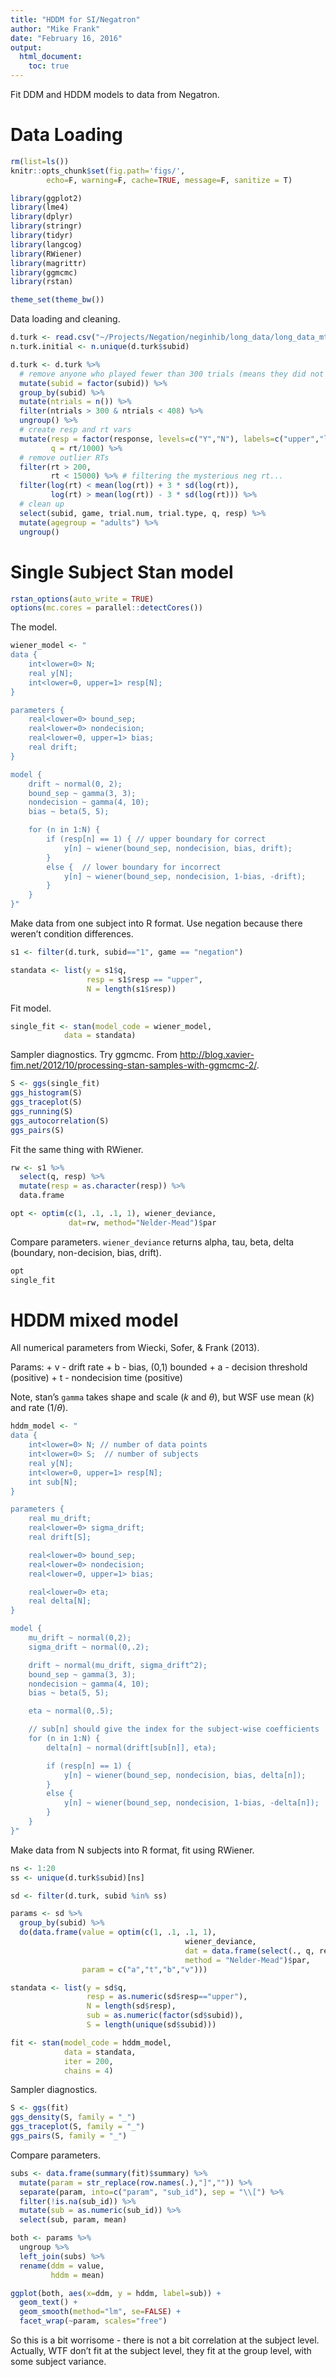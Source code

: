 ```yaml
---
title: "HDDM for SI/Negatron"
author: "Mike Frank"
date: "February 16, 2016"
output: 
  html_document:
    toc: true
---
```


Fit DDM and HDDM models to data from Negatron. 

# Data Loading

```r
rm(list=ls())
knitr::opts_chunk$set(fig.path='figs/',
        echo=F, warning=F, cache=TRUE, message=F, sanitize = T)
```

```r
library(ggplot2)
library(lme4)
library(dplyr)
library(stringr)
library(tidyr)
library(langcog)
library(RWiener)
library(magrittr)
library(ggmcmc)
library(rstan)

theme_set(theme_bw())
```

Data loading and cleaning. 

```r
d.turk <- read.csv("~/Projects/Negation/neginhib/long_data/long_data_mturk.csv") 
n.turk.initial <- n.unique(d.turk$subid)

d.turk <- d.turk %>%
  # remove anyone who played fewer than 300 trials (means they did not complete at least half of the third game) or over 408 trials (means they completed the task twice, because 408 is max number of trials -- this only happened for one participant and I'm not sure how they were able to do this, so I'm rejecting them)
  mutate(subid = factor(subid)) %>%
  group_by(subid) %>%
  mutate(ntrials = n()) %>%
  filter(ntrials > 300 & ntrials < 408) %>%
  ungroup() %>%
  # create resp and rt vars
  mutate(resp = factor(response, levels=c("Y","N"), labels=c("upper","lower")), 
         q = rt/1000) %>%
  # remove outlier RTs
  filter(rt > 200, 
         rt < 15000) %>% # filtering the mysterious neg rt...
  filter(log(rt) < mean(log(rt)) + 3 * sd(log(rt)), 
         log(rt) > mean(log(rt)) - 3 * sd(log(rt))) %>%
  # clean up
  select(subid, game, trial.num, trial.type, q, resp) %>%
  mutate(agegroup = "adults") %>%
  ungroup() 
```

# Single Subject Stan model

```r
rstan_options(auto_write = TRUE)
options(mc.cores = parallel::detectCores())
```

The model.

```r
wiener_model <- "
data {
    int<lower=0> N;
    real y[N];
    int<lower=0, upper=1> resp[N];
}

parameters {
    real<lower=0> bound_sep;
    real<lower=0> nondecision;
    real<lower=0, upper=1> bias;
    real drift;
}

model {
    drift ~ normal(0, 2);
    bound_sep ~ gamma(3, 3);
    nondecision ~ gamma(4, 10);
    bias ~ beta(5, 5);

    for (n in 1:N) {
        if (resp[n] == 1) { // upper boundary for correct
            y[n] ~ wiener(bound_sep, nondecision, bias, drift); 
        }
        else {  // lower boundary for incorrect
            y[n] ~ wiener(bound_sep, nondecision, 1-bias, -drift); 
        }
    }
}"
```

Make data from one subject into R format. Use negation because there weren't condition differences. 

```r
s1 <- filter(d.turk, subid=="1", game == "negation")

standata <- list(y = s1$q, 
                 resp = s1$resp == "upper",
                 N = length(s1$resp))
```

Fit model. 

```r
single_fit <- stan(model_code = wiener_model, 
            data = standata)
```

Sampler diagnostics. Try ggmcmc. From [http://blog.xavier-fim.net/2012/10/processing-stan-samples-with-ggmcmc-2/]().

```r
S <- ggs(single_fit)
ggs_histogram(S)
ggs_traceplot(S)
ggs_running(S)
ggs_autocorrelation(S)
ggs_pairs(S)
```

Fit the same thing with RWiener.

```r
rw <- s1 %>%
  select(q, resp) %>%
  mutate(resp = as.character(resp)) %>%
  data.frame

opt <- optim(c(1, .1, .1, 1), wiener_deviance, 
             dat=rw, method="Nelder-Mead")$par
```

Compare parameters. `wiener_deviance` returns alpha, tau, beta, delta (boundary, non-decision, bias, drift). 

```r
opt
single_fit
```

# HDDM mixed model

All numerical parameters from Wiecki, Sofer, & Frank (2013). 

Params:
+ v - drift rate
+ b - bias, (0,1) bounded
+ a - decision threshold (positive)
+ t - nondecision time (positive)

Note, stan's `gamma` takes shape and scale ($k$ and $\theta$), but WSF use mean ($k$) and rate ($1/\theta$). 

```r
hddm_model <- "
data {
    int<lower=0> N; // number of data points
    int<lower=0> S;  // number of subjects
    real y[N];
    int<lower=0, upper=1> resp[N];
    int sub[N];
}

parameters {
    real mu_drift;
    real<lower=0> sigma_drift;
    real drift[S];

    real<lower=0> bound_sep;
    real<lower=0> nondecision;
    real<lower=0, upper=1> bias;

    real<lower=0> eta;
    real delta[N];
}

model {
    mu_drift ~ normal(0,2);
    sigma_drift ~ normal(0,.2);

    drift ~ normal(mu_drift, sigma_drift^2);
    bound_sep ~ gamma(3, 3);
    nondecision ~ gamma(4, 10);
    bias ~ beta(5, 5);

    eta ~ normal(0,.5);

    // sub[n] should give the index for the subject-wise coefficients
    for (n in 1:N) {
        delta[n] ~ normal(drift[sub[n]], eta);

        if (resp[n] == 1) {
            y[n] ~ wiener(bound_sep, nondecision, bias, delta[n]);
        } 
        else {
            y[n] ~ wiener(bound_sep, nondecision, 1-bias, -delta[n]);
        }
    }
}"
```

Make data from N subjects into R format, fit using RWiener.

```r
ns <- 1:20
ss <- unique(d.turk$subid)[ns]

sd <- filter(d.turk, subid %in% ss) 

params <- sd %>%
  group_by(subid) %>%
  do(data.frame(value = optim(c(1, .1, .1, 1), 
                                       wiener_deviance, 
                                       dat = data.frame(select(., q, resp)),
                                       method = "Nelder-Mead")$par, 
                param = c("a","t","b","v")))

```

```r
standata <- list(y = sd$q, 
                 resp = as.numeric(sd$resp=="upper"),
                 N = length(sd$resp),
                 sub = as.numeric(factor(sd$subid)),
                 S = length(unique(sd$subid)))
```

```r
fit <- stan(model_code = hddm_model, 
            data = standata, 
            iter = 200, 
            chains = 4)
```

Sampler diagnostics. 

```r
S <- ggs(fit)
ggs_density(S, family = "_")
ggs_traceplot(S, family = "_")
ggs_pairs(S, family = "_")
```


Compare parameters. 
  
```r
subs <- data.frame(summary(fit)$summary) %>%
  mutate(param = str_replace(row.names(.),"]","")) %>%
  separate(param, into=c("param", "sub_id"), sep = "\\[") %>%
  filter(!is.na(sub_id)) %>%
  mutate(sub = as.numeric(sub_id)) %>%
  select(sub, param, mean)

both <- params %>%
  ungroup %>%
  left_join(subs) %>%
  rename(ddm = value, 
         hddm = mean)

ggplot(both, aes(x=ddm, y = hddm, label=sub)) +
  geom_text() +
  geom_smooth(method="lm", se=FALSE) +
  facet_wrap(~param, scales="free")
```

So this is a bit worrisome - there is not a bit correlation at the subject level. Actually, WTF don't fit at the subject level, they fit at the group level, with some subject variance. 

